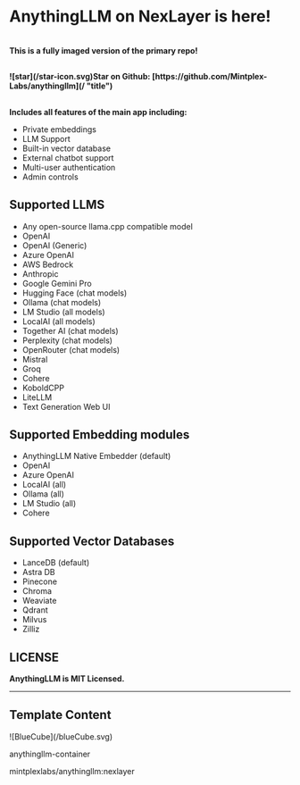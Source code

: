 # AnythingLLM on NexLayer is here!

\
**This is a fully imaged version of the primary repo!**

##

<strong className="flex">
  ![star](/star-icon.svg)Star on Github:
  [https://github.com/Mintplex-Labs/anythingllm](/ "title")
</strong>

##

**Includes all features of the main app including:**

- Private embeddings
- LLM Support
- Built-in vector database
- External chatbot support
- Multi-user authentication
- Admin controls

## Supported LLMS

- Any open-source llama.cpp compatible model
- OpenAI
- OpenAI (Generic)
- Azure OpenAI
- AWS Bedrock
- Anthropic
- Google Gemini Pro
- Hugging Face (chat models)
- Ollama (chat models)
- LM Studio (all models)
- LocalAI (all models)
- Together AI (chat models)
- Perplexity (chat models)
- OpenRouter (chat models)
- Mistral
- Groq
- Cohere
- KoboldCPP
- LiteLLM
- Text Generation Web UI

## Supported Embedding modules

- AnythingLLM Native Embedder (default)
- OpenAI
- Azure OpenAI
- LocalAI (all)
- Ollama (all)
- LM Studio (all)
- Cohere

## Supported Vector Databases

- LanceDB (default)
- Astra DB
- Pinecone
- Chroma
- Weaviate
- Qdrant
- Milvus
- Zilliz

## LICENSE

**AnythingLLM is MIT Licensed.**

---

## Template Content

<div className="mt-[0px] px-5 py-4 flex gap-[14px] max-w-[750px] 2xl:max-w-[1014px] items-center rounded-[7px] bg-card-color">
  <div className="flex justify-center items-center rounded-[7px] p-2 w-[38px] h-[38px] bg-background">
    ![BlueCube](/blueCube.svg)
  </div>
  <div>
    <p className="font-normal text-base text-white">anythingllm-container</p>
    <p className="font-normal text-tiny text-description-color">
      mintplexlabs/anythingllm:nexlayer
    </p>
  </div>
</div>
